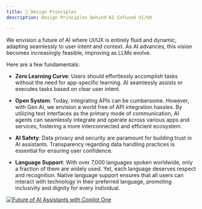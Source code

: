 ```yaml
---
title: 🌱 Design Principles
description: Design Principles behind AI Infused UI/UX 

---
```


We envision a future of AI where UI/UX is entirely fluid and dynamic, adapting seamlessly to user intent and context. As AI advances, this vision becomes increasingly feasible, improving as LLMs evolve.

Here are a few fundamentals:

- **Zero Learning Curve**: Users should effortlessly accomplish tasks without the need for app-specific learning. AI seamlessly assists or executes tasks based on clear user intent.

- **Open System**: Today, integrating APIs can be cumbersome. However, with Gen AI, we envision a world free of API integration hassles. By utilizing text interfaces as the primary mode of communication, AI agents can seamlessly integrate and operate across various apps and services, fostering a more interconnected and efficient ecosystem.

- **AI Safety**: Data privacy and security are paramount for building trust in AI assistants. Transparency regarding data handling practices is essential for ensuring user confidence.

- **Language Support**: With over 7,000 languages spoken worldwide, only a fraction of them are widely used. Yet, each language deserves respect and recognition. Native language support ensures that all users can interact with technology in their preferred language, promoting inclusivity and dignity for every individual.


[![Future of AI Assistants with Copilot One](https://img.youtube.com/vi/t2e0CThWZUE/0.jpg)](https://www.youtube.com/watch?v=t2e0CThWZUE)
